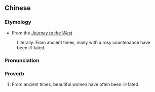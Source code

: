 {{also|自古红颜多薄命}}
==Chinese==
{{zh-forms|s=自古红颜多薄命|type=2212}}

===Etymology===
* From the ''[[w:Journey to the West|Journey to the West]]''
: Literally: From ancient times, many with a rosy countenance have been ill-fated.

===Pronunciation===
{{zh-pron
|m=zìgǔ hóngyán duō bómìng
|cat=prov
}}

===Proverb===
{{zh-proverb}}

# From ancient times, beautiful women have often been ill-fated.